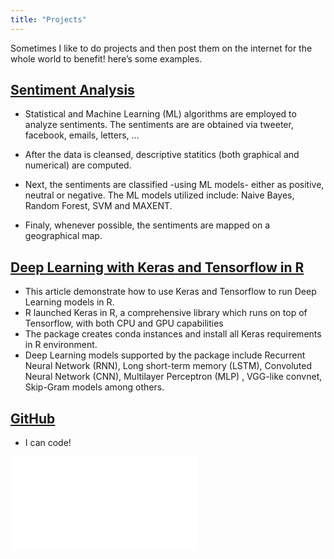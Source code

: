 ```yaml
---
title: "Projects"
---
```


Sometimes I like to do projects and then post them on the internet for the whole world to benefit!
here's some examples. 

## [Sentiment Analysis](https://rwanjohi.shinyapps.io/myprojects/)

- Statistical and Machine Learning (ML) algorithms are employed to analyze sentiments. The sentiments are are obtained via tweeter, facebook, emails, letters, ...

- After the data is cleansed, descriptive statitics (both graphical and numerical) are computed.

- Next, the sentiments are classified -using ML models- either as positive, neutral or negative. The ML models utilized include: Naive Bayes, Random Forest, SVM and MAXENT.

- Finaly, whenever possible, the sentiments are mapped on a geographical map.

## [Deep Learning with Keras and Tensorflow in R](https://www.linkedin.com/pulse/finally-deep-learning-keras-tensorflow-r-richard-wanjohi-ph-d/)

- This article demonstrate how to use Keras and Tensorflow to run Deep Learning models in R.
- R launched Keras in R, a comprehensive library which runs on top of Tensorflow, with both CPU and GPU capabilities 
- The package creates conda instances and install all Keras requirements in R environment. 
- Deep Learning models supported by the package include Recurrent Neural Network (RNN), Long short-term memory (LSTM), Convoluted Neural Network (CNN), Multilayer Perceptron (MLP) , VGG-like convnet, Skip-Gram models among others.


## [GitHub](https://github.com/rwanjohi)

- I can code!

![](abstract.pdf)


